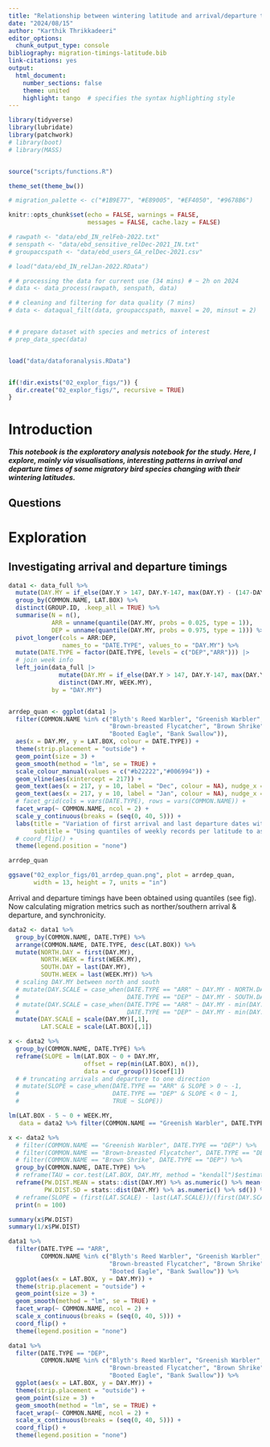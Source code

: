 ```yaml
---
title: "Relationship between wintering latitude and arrival/departure timings of migratory birds"
date: "2024/08/15"
author: "Karthik Thrikkadeeri"
editor_options: 
  chunk_output_type: console
bibliography: migration-timings-latitude.bib
link-citations: yes
output: 
  html_document:
    number_sections: false  
    theme: united  
    highlight: tango  # specifies the syntax highlighting style
---
```


```r
library(tidyverse)
library(lubridate)
library(patchwork)
# library(boot)
# library(MASS)


source("scripts/functions.R")

theme_set(theme_bw())

# migration_palette <- c("#1B9E77", "#E89005", "#EF4050", "#9678B6")

knitr::opts_chunk$set(echo = FALSE, warnings = FALSE, 
                      messages = FALSE, cache.lazy = FALSE)

```

```r

# rawpath <- "data/ebd_IN_relFeb-2022.txt"
# senspath <- "data/ebd_sensitive_relDec-2021_IN.txt"
# groupaccspath <- "data/ebd_users_GA_relDec-2021.csv"

# load("data/ebd_IN_relJan-2022.RData")

# # processing the data for current use (34 mins) # ~ 2h on 2024
# data <- data_process(rawpath, senspath, data) 

# # cleaning and filtering for data quality (7 mins)
# data <- dataqual_filt(data, groupaccspath, maxvel = 20, minsut = 2)


# # prepare dataset with species and metrics of interest 
# prep_data_spec(data)


load("data/dataforanalysis.RData")


if(!dir.exists("02_explor_figs/")) {
  dir.create("02_explor_figs/", recursive = TRUE)
}

```

# Introduction

***This notebook is the exploratory analysis notebook for the study. Here, I explore, mainly via visualisations, interesting patterns in arrival and departure times of some migratory bird species changing with their wintering latitudes.***

## Questions

# Exploration

## Investigating arrival and departure timings

```r

data1 <- data_full %>% 
  mutate(DAY.MY = if_else(DAY.Y > 147, DAY.Y-147, max(DAY.Y) - (147-DAY.Y))) |> 
  group_by(COMMON.NAME, LAT.BOX) %>% 
  distinct(GROUP.ID, .keep_all = TRUE) %>% 
  summarise(N = n(),
            ARR = unname(quantile(DAY.MY, probs = 0.025, type = 1)), 
            DEP = unname(quantile(DAY.MY, probs = 0.975, type = 1))) %>% 
  pivot_longer(cols = ARR:DEP,
               names_to = "DATE.TYPE", values_to = "DAY.MY") %>% 
  mutate(DATE.TYPE = factor(DATE.TYPE, levels = c("DEP","ARR"))) |> 
  # join week info
  left_join(data_full |> 
              mutate(DAY.MY = if_else(DAY.Y > 147, DAY.Y-147, max(DAY.Y) - (147-DAY.Y))) |> 
              distinct(DAY.MY, WEEK.MY),
            by = "DAY.MY")


arrdep_quan <- ggplot(data1 |> 
  filter(COMMON.NAME %in% c("Blyth's Reed Warbler", "Greenish Warbler", "Green Warbler",
                            "Brown-breasted Flycatcher", "Brown Shrike", "Bar-headed Goose",
                            "Booted Eagle", "Bank Swallow")),
  aes(x = DAY.MY, y = LAT.BOX, colour = DATE.TYPE)) + 
  theme(strip.placement = "outside") +
  geom_point(size = 3) +
  geom_smooth(method = "lm", se = TRUE) +
  scale_colour_manual(values = c("#b22222","#006994")) +
  geom_vline(aes(xintercept = 217)) +
  geom_text(aes(x = 217, y = 10, label = "Dec", colour = NA), nudge_x = -14, angle = 90) +
  geom_text(aes(x = 217, y = 10, label = "Jan", colour = NA), nudge_x = 7, angle = 90) +
  # facet_grid(cols = vars(DATE.TYPE), rows = vars(COMMON.NAME)) +
  facet_wrap(~ COMMON.NAME, ncol = 2) +
  scale_y_continuous(breaks = (seq(0, 40, 5))) +
  labs(title = "Variation of first arrival and last departure dates with latitude",
       subtitle = "Using quantiles of weekly records per latitude to assign arrival and departure") +
  # coord_flip() +
  theme(legend.position = "none")

arrdep_quan

ggsave("02_explor_figs/01_arrdep_quan.png", plot = arrdep_quan,
       width = 13, height = 7, units = "in")

```

Arrival and departure timings have been obtained using quantiles (see fig). Now calculating migration metrics such as norther/southern arrival & departure, and synchronicity.

```r

data2 <- data1 %>% 
  group_by(COMMON.NAME, DATE.TYPE) %>% 
  arrange(COMMON.NAME, DATE.TYPE, desc(LAT.BOX)) %>% 
  mutate(NORTH.DAY = first(DAY.MY),
         NORTH.WEEK = first(WEEK.MY),
         SOUTH.DAY = last(DAY.MY),
         SOUTH.WEEK = last(WEEK.MY)) %>% 
  # scaling DAY.MY between north and south 
  # mutate(DAY.SCALE = case_when(DATE.TYPE == "ARR" ~ DAY.MY - NORTH.DAY,
  #                              DATE.TYPE == "DEP" ~ DAY.MY - SOUTH.DAY))
  # mutate(DAY.SCALE = case_when(DATE.TYPE == "ARR" ~ DAY.MY - min(DAY.MY),
  #                              DATE.TYPE == "DEP" ~ DAY.MY - min(DAY.MY)))
  mutate(DAY.SCALE = scale(DAY.MY)[,1],
         LAT.SCALE = scale(LAT.BOX)[,1])

x <- data2 %>% 
  group_by(COMMON.NAME, DATE.TYPE) %>% 
  reframe(SLOPE = lm(LAT.BOX ~ 0 + DAY.MY, 
                     offset = rep(min(LAT.BOX), n()),
                     data = cur_group())$coef[1]) 
  # # truncating arrivals and departure to one direction
  # mutate(SLOPE = case_when(DATE.TYPE == "ARR" & SLOPE > 0 ~ -1,
  #                          DATE.TYPE == "DEP" & SLOPE < 0 ~ 1,
  #                          TRUE ~ SLOPE))

lm(LAT.BOX - 5 ~ 0 + WEEK.MY,
   data = data2 %>% filter(COMMON.NAME == "Greenish Warbler", DATE.TYPE == "DEP"))

x <- data2 %>% 
  # filter(COMMON.NAME == "Greenish Warbler", DATE.TYPE == "DEP") %>%
  # filter(COMMON.NAME == "Brown-breasted Flycatcher", DATE.TYPE == "DEP") %>% 
  # filter(COMMON.NAME == "Brown Shrike", DATE.TYPE == "DEP") %>% 
  group_by(COMMON.NAME, DATE.TYPE) %>%
  # reframe(TAU = cor.test(LAT.BOX, DAY.MY, method = "kendall")$estimate) %>% 
  reframe(PW.DIST.MEAN = stats::dist(DAY.MY) %>% as.numeric() %>% mean(),
          PW.DIST.SD = stats::dist(DAY.MY) %>% as.numeric() %>% sd()) %>% 
  # reframe(SLOPE = (first(LAT.SCALE) - last(LAT.SCALE))/(first(DAY.SCALE) - last(DAY.SCALE))) %>% 
  print(n = 100)

summary(x$PW.DIST)
summary(1/x$PW.DIST)

data1 %>% 
  filter(DATE.TYPE == "ARR",
         COMMON.NAME %in% c("Blyth's Reed Warbler", "Greenish Warbler", "Green Warbler",
                            "Brown-breasted Flycatcher", "Brown Shrike", "Bar-headed Goose",
                            "Booted Eagle", "Bank Swallow")) %>% 
  ggplot(aes(x = LAT.BOX, y = DAY.MY)) + 
  theme(strip.placement = "outside") +
  geom_point(size = 3) +
  geom_smooth(method = "lm", se = TRUE) +
  facet_wrap(~ COMMON.NAME, ncol = 2) +
  scale_x_continuous(breaks = (seq(0, 40, 5))) +
  coord_flip() +
  theme(legend.position = "none")

data1 %>% 
  filter(DATE.TYPE == "DEP",
         COMMON.NAME %in% c("Blyth's Reed Warbler", "Greenish Warbler", "Green Warbler",
                            "Brown-breasted Flycatcher", "Brown Shrike", "Bar-headed Goose",
                            "Booted Eagle", "Bank Swallow")) %>% 
  ggplot(aes(x = LAT.BOX, y = DAY.MY)) + 
  theme(strip.placement = "outside") +
  geom_point(size = 3) +
  geom_smooth(method = "lm", se = TRUE) +
  facet_wrap(~ COMMON.NAME, ncol = 2) +
  scale_x_continuous(breaks = (seq(0, 40, 5))) +
  coord_flip() +
  theme(legend.position = "none")

```

